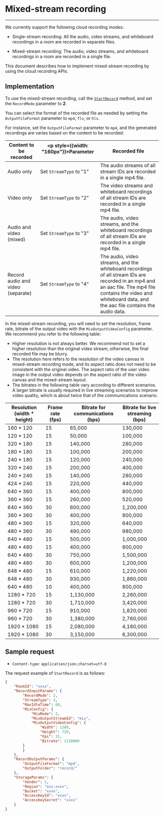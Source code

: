 # Mixed-stream recording
---


We currently support the following cloud recording modes:

* Single-stream recording: All the audio, video streams, and whiteboard recordings in a room are recorded in separate files.

* Mixed-stream recording: The audio, video streams, and whiteboard recordings in a room are recorded in a single file.

This document describes how to implement mixed-stream recording by using the cloud recording APIs.


## Implementation

To use the mixed-stream recording, call the [`StartRecord`](/cloud-recording-server/start-record) method, and set the `RecordMode` parameter to **2**.

You can select the format of the recorded file as needed by setting the `OutputFileFormat` parameter to `mp4`, `flv`, or `hls`. 

For instance, set the `OutputFileFormat` parameter to `mp4`, and the generated recordings are varies based on the content to be recorded:

|Content to be recorded|<p style={{width: "160px"}}>Parameter</p>|Recorded file|
|----|----|----|
|Audio only|Set `StreamType` to "1"| The audio streams of all stream IDs are recorded in a single mp4 file. |
|Video only|Set `StreamType` to "2"|The video streams and whiteboard recordings of all stream IDs are recorded in a single mp4 file. |
|Audio and video (mixed)|Set `StreamType` to "3"|The audio, video streams, and the whiteboard recordings of all stream IDs are recorded in a single mp4 file. |
|Record audio and video (separate)|Set `StreamType` to "4"| The audio, video streams, and the whiteboard recordings of all stream IDs are recorded in an mp4 and an aac file. The mp4 file contains the video and whiteboard data, and the aac file contains the audio data.|

In the mixed-stream recording, you will need to set the resolution, frame rate, bitrate of the output video with the `MixOutputVideoConfig` parameter. We recommend you refer to the following table:

<Warning title="Warning">

- Higher resolution is not always better. We recommend not to set a higher resolution than the original video stream; otherwise, the final recorded file may be blurry.
- The resolution here refers to the resolution of the video canvas in mixed-stream recording mode, and its aspect ratio does not need to be consistent with the original video. The aspect ratio of the user video image in the output video depends on the aspect ratio of the video canvas and the mixed-stream layout.
- The bitrates in the following table vary according to different scenarios. A larger bitrate is usually required in live streaming scenarios to improve video quality, which is about twice that of the communications scenario.
</Warning>

|Resolution (width * height)|Frame rate (fps)|Bitrate for communications (bps)|Bitrate for live streaming (bps)|
|--|--|--|--|
|160 * 120|15|65,000|130,000|
|120 * 120|15|50,000|100,000|
|320 * 180|15|140,000|280,000|
|180 * 180|15|100,000|200,000|
|240 * 180|15|120,000|240,000|
|320 * 240|15|200,000|400,000|
|240 * 240|15|140,000|280,000|
|424 * 240|15|220,000|440,000|
|640 * 360|15|400,000|800,000|
|360 * 360|15|260,000|520,000|
|640 * 360|30|600,000|1,200,000|
|360 * 360|30|400,000|800,000|
|480 * 360|15|320,000|640,000|
|480 * 360|30|490,000|980,000|
|640 * 480|15|500,000|1,000,000|
|480 * 480|15|400,000|800,000|
|640 * 480|30|750,000|1,500,000|
|480 * 480|30|600,000|1,200,000|
|848 * 480|15|610,000|1,220,000|
|848 * 480|30|930,000|1,860,000|
|640 * 480|10|400,000|800,000|
|1280 * 720|15|1,130,000|2,260,000|
|1280 * 720|30|1,710,000|3,420,000|
|960 * 720|15|910,000|1,820,000|
|960 * 720|30|1,380,000|2,760,000|
|1920 * 1080|15|2,080,000|4,160,000|
|1920 * 1080|30|3,150,000|6,300,000|


## Sample request


- `Content-type`: `application/json;charset=utf-8`

The request example of `StartRecord` is as follows:


```json
{
	"RoomId": "xxxx",
	"RecordInputParams": {
		"RecordMode": 2,
		"StreamType": 3,
		"MaxIdleTime": 60,
		"MixConfig": {
			"MixMode": 2,
			"MixOutputStreamId": "mix",
			"MixOutputVideoConfig": {
                "Width": 1280, 
                "Height": 720, 
                "Fps": 15, 
                "Bitrate": 1130000
        }
		}
	},
	"RecordOutputParams": {
		"OutputFileFormat": "mp4",
		"OutputFolder": "record/"
	},
	"StorageParams": {
		"Vendor": 2,
		"Region": "oss-xxxx",
		"Bucket": "xxxx",
		"AccessKeyId": "xxxx",
		"AccessKeySecret": "xxxx"
	}
}
```
